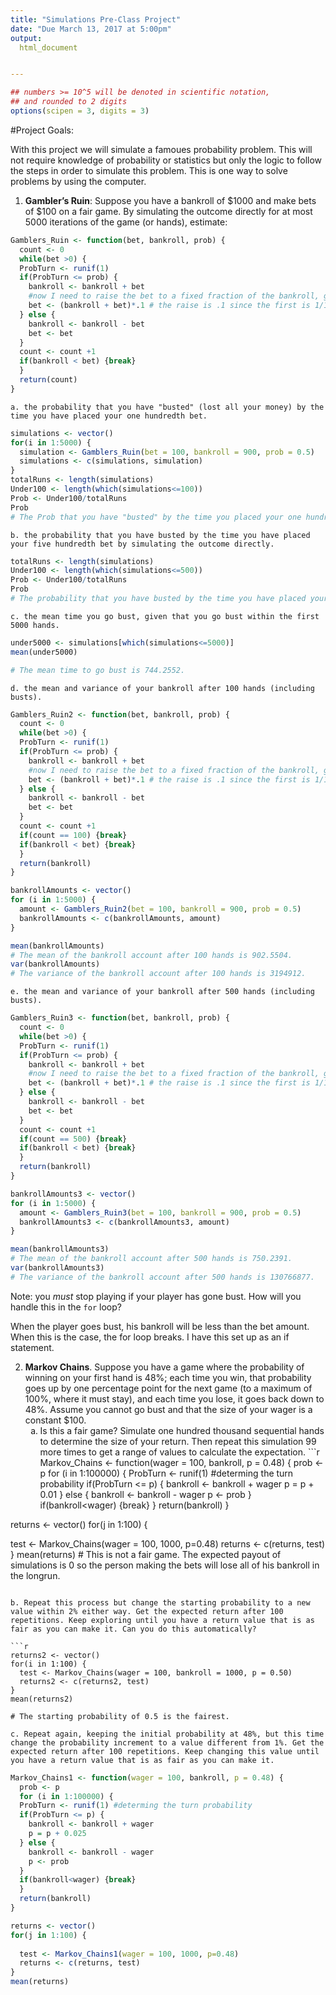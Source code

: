 ```yaml
---
title: "Simulations Pre-Class Project"
date: "Due March 13, 2017 at 5:00pm"
output:
  html_document


---
```


<style type="text/css">
.table {

    width: 80%;
    margin-left:10%; 
    margin-right:10%;
}
</style>
```r
## numbers >= 10^5 will be denoted in scientific notation,
## and rounded to 2 digits
options(scipen = 3, digits = 3)
```




#Project Goals:


With this project we will simulate a famoues probability problem. This will not require knowledge of probability or statistics but only the logic to follow the steps in order to simulate this problem. This is one way to solve problems by using the computer. 

 1. **Gambler's Ruin**: Suppose you have a bankroll of $1000 and make bets of $100 on a fair game. By simulating the outcome directly for at most 5000 iterations of the game (or hands), estimate:
```r
Gamblers_Ruin <- function(bet, bankroll, prob) {
  count <- 0
  while(bet >0) { 
  ProbTurn <- runif(1)
  if(ProbTurn <= prob) {
    bankroll <- bankroll + bet
    #now I need to raise the bet to a fixed fraction of the bankroll, given from the definition
    bet <- (bankroll + bet)*.1 # the raise is .1 since the first is 1/10 of the total bankroll (100/1000)
  } else {
    bankroll <- bankroll - bet
    bet <- bet
  }
  count <- count +1
  if(bankroll < bet) {break}
  }
  return(count)
}
```
    a. the probability that you have "busted" (lost all your money) by the time you have placed your one hundredth bet. 
```r
simulations <- vector()
for(i in 1:5000) {
  simulation <- Gamblers_Ruin(bet = 100, bankroll = 900, prob = 0.5)
  simulations <- c(simulations, simulation)
}
totalRuns <- length(simulations)
Under100 <- length(which(simulations<=100))
Prob <- Under100/totalRuns
Prob
# The Prob that you have "busted" by the time you placed your one hundredth bet is 0.1208, given that he raises his bet to a fixed fraction when he wins.
```
    b. the probability that you have busted by the time you have placed your five hundredth bet by simulating the outcome directly. 
```r
totalRuns <- length(simulations)
Under100 <- length(which(simulations<=500))
Prob <- Under100/totalRuns
Prob
# The probability that you have busted by the time you have placed your five hundredth bet is 0.4876.
```    
    c. the mean time you go bust, given that you go bust within the first 5000 hands.
```r
under5000 <- simulations[which(simulations<=5000)]
mean(under5000)

# The mean time to go bust is 744.2552.
```    
    d. the mean and variance of your bankroll after 100 hands (including busts).
```r
Gamblers_Ruin2 <- function(bet, bankroll, prob) {
  count <- 0
  while(bet >0) { 
  ProbTurn <- runif(1)
  if(ProbTurn <= prob) {
    bankroll <- bankroll + bet
    #now I need to raise the bet to a fixed fraction of the bankroll, given from the definition
    bet <- (bankroll + bet)*.1 # the raise is .1 since the first is 1/10 of the total bankroll (100/1000)
  } else {
    bankroll <- bankroll - bet
    bet <- bet
  }
  count <- count +1
  if(count == 100) {break}
  if(bankroll < bet) {break}
  }
  return(bankroll)
}

bankrollAmounts <- vector()
for (i in 1:5000) {
  amount <- Gamblers_Ruin2(bet = 100, bankroll = 900, prob = 0.5)
  bankrollAmounts <- c(bankrollAmounts, amount)
}

mean(bankrollAmounts)
# The mean of the bankroll account after 100 hands is 902.5504.
var(bankrollAmounts)
# The variance of the bankroll account after 100 hands is 3194912.
```    
    e. the mean and variance of your bankroll after 500 hands (including busts).
```r
Gamblers_Ruin3 <- function(bet, bankroll, prob) {
  count <- 0
  while(bet >0) { 
  ProbTurn <- runif(1)
  if(ProbTurn <= prob) {
    bankroll <- bankroll + bet
    #now I need to raise the bet to a fixed fraction of the bankroll, given from the definition
    bet <- (bankroll + bet)*.1 # the raise is .1 since the first is 1/10 of the total bankroll (100/1000)
  } else {
    bankroll <- bankroll - bet
    bet <- bet
  }
  count <- count +1
  if(count == 500) {break}
  if(bankroll < bet) {break}
  }
  return(bankroll)
}

bankrollAmounts3 <- vector()
for (i in 1:5000) {
  amount <- Gamblers_Ruin3(bet = 100, bankroll = 900, prob = 0.5)
  bankrollAmounts3 <- c(bankrollAmounts3, amount)
}

mean(bankrollAmounts3)
# The mean of the bankroll account after 500 hands is 750.2391.
var(bankrollAmounts3)
# The variance of the bankroll account after 500 hands is 130766877.
``` 
Note: you *must* stop playing if your player has gone bust. How will you handle this in the `for` loop?

When the player goes bust, his bankroll will be less than the bet amount. When this is the case, the for loop breaks. I have this set up as an if statement.


2. **Markov Chains**. Suppose you have a game where the probability of winning on your first hand is 48%; each time you win, that probability goes up by one percentage point for the next game (to a maximum of 100%, where it must stay), and each time you lose, it goes back down to 48%. Assume you cannot go bust and that the size of your wager is a constant $100.
    a. Is this a fair game? Simulate one hundred thousand sequential hands to determine the size of your return. Then repeat this simulation 99 more times to get a range of values to calculate the expectation.
```r

Markov_Chains <- function(wager = 100, bankroll, p = 0.48) {
  prob <- p
  for (i in 1:100000) {
  ProbTurn <- runif(1) #determing the turn probability
  if(ProbTurn <= p) {
    bankroll <- bankroll + wager
    p = p + 0.01
  } else {
    bankroll <- bankroll - wager
    p <- prob
  }
  if(bankroll<wager) {break}
  }
  return(bankroll)
}

returns <- vector()
for(j in 1:100) {
  
  test <- Markov_Chains(wager = 100, 1000, p=0.48)
  returns <- c(returns, test)
}
mean(returns)
# This is not a fair game. The expected payout of simulations is 0 so the person making the bets will lose all of his bankroll in the longrun.
```
    
b. Repeat this process but change the starting probability to a new value within 2% either way. Get the expected return after 100 repetitions. Keep exploring until you have a return value that is as fair as you can make it. Can you do this automatically?

```r

returns2 <- vector()
for(i in 1:100) {
  test <- Markov_Chains(wager = 100, bankroll = 1000, p = 0.50)
  returns2 <- c(returns2, test)
}
mean(returns2)

# The starting probability of 0.5 is the fairest.
```

    c. Repeat again, keeping the initial probability at 48%, but this time change the probability increment to a value different from 1%. Get the expected return after 100 repetitions. Keep changing this value until you have a return value that is as fair as you can make it. 
    
```r
Markov_Chains1 <- function(wager = 100, bankroll, p = 0.48) {
  prob <- p
  for (i in 1:100000) {
  ProbTurn <- runif(1) #determing the turn probability
  if(ProbTurn <= p) {
    bankroll <- bankroll + wager
    p = p + 0.025
  } else {
    bankroll <- bankroll - wager
    p <- prob
  }
  if(bankroll<wager) {break}
  }
  return(bankroll)
}

returns <- vector()
for(j in 1:100) {
  
  test <- Markov_Chains1(wager = 100, 1000, p=0.48)
  returns <- c(returns, test)
}
mean(returns)

```
